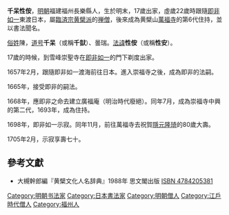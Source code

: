 {{onesource|time=2016-03-25T18:31:22+00:00}}

{{Infobox Buddhist
|name=千呆性侒
|birth_date=1636年
|death_date=1705年
|諡号=
|尊称=
|birth_place=[[福建省|福建]][[福州市|福州府]][[长乐市|長樂縣]]
|death_place=
|image=Portraits of Sokuhi and Sengai(part) by Kita Genki 喜多元規 即非・千呆像（部分）.jpg
|caption=[[喜多元規|喜多元規]]筆　 即非・千呆像（部分）　寛文6年賛　絹本着色
|宗派=[[黄檗宗|臨済宗黄檗派]]
|寺院= [[崇福寺|崇福寺]]、黄檗山[[萬福寺|萬福寺]]
|師承=[[即非如一|即非如一]]
|徒弟與學生=[[靈源海脈|靈源海脈]]、[[雪广|雪广]]（惠雲）、[[玉岡海昆|玉岡海昆]]、[[江外海長|江外海長]]、[[衣鉢海龍|衣鉢海龍]]
|著作=
}}

'''千呆性侒'''{{BD|1636年||1705年|2月24日||}}，[[明朝|明朝]]福建福州長樂縣人，生於明末，17歲出家，虛歲22歲時跟隨[[即非如一|即非如一]]東渡日本，屬[[黄檗宗|臨済宗黄檗派]]的[[比丘|禅僧]]，後來成為黄檗山[[萬福寺_(宇治市)|萬福寺]]的第6代住持，並以書法聞名。

[[姓氏|俗姓]]陳，[[法号|道号]]'''千呆'''（或稱'''千獃'''）、曇瑞。[[名諱|法諱]]'''性侒'''（或稱'''性安'''）。

17歲的時候，到雪峰崇聖寺在[[即非如一|即非如一]]的門下剃度出家。

1657年2月，跟隨即非如一渡海前往日本。進入崇福寺之後，成為即非的法嗣。

1665年，接受即非的嗣法。

1668年，應即非之命去建立廣福庵（明治時代廢絕）。同年7月，成為崇福寺中興的第二代，1693年，成為住持。

1698年，即非如一示寂。同年11月，前往萬福寺去祝賀[[隱元隆琦|隱元隆琦]]的80歲大壽。

1705年2月，示寂享壽七十。

== 參考文獻 ==
* 大槻幹郎編『黄檗文化人名辞典』1988年 思文閣出版 [[Special:BookSources/4784205381|ISBN 4784205381]]
[[Category:明朝书法家|Category:明朝书法家]]
[[Category:日本書法家|Category:日本書法家]]
[[Category:明朝僧人|Category:明朝僧人]]
[[Category:江戶時代僧人|Category:江戶時代僧人]]
[[Category:福州人|Category:福州人]]